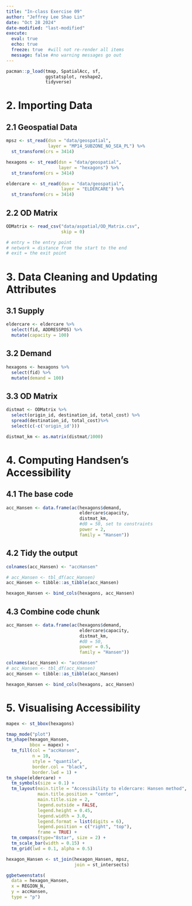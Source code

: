 ```yaml
---
title: "In-class Exercise 09"
author: "Jeffrey Lee Shao Lin"
date: "Oct 28 2024"
date-modified: "last-modified"
execute: 
  eval: true
  echo: true
  freeze: true  #will not re-render all items
  message: false #no warning messages go out
---
```


```r
pacman::p_load(tmap, SpatialAcc, sf, 
               ggstatsplot, reshape2,
               tidyverse)

```

# 2. Importing Data

## 2.1 Geospatial Data
```r
mpsz <- st_read(dsn = "data/geospatial", 
                layer = "MP14_SUBZONE_NO_SEA_PL") %>% 
  st_transform(crs = 3414)

hexagons <- st_read(dsn = "data/geospatial", 
                    layer = "hexagons") %>% 
  st_transform(crs = 3414)

eldercare <- st_read(dsn = "data/geospatial", 
                     layer = "ELDERCARE") %>% 
  st_transform(crs = 3414)

```
## 2.2 OD Matrix
```r
ODMatrix <- read_csv("data/aspatial/OD_Matrix.csv", 
                     skip = 0)

# entry = the entry point
# network = distance from the start to the end
# exit = the exit point
```


# 3. Data Cleaning and Updating Attributes

## 3.1 Supply

```r
eldercare <- eldercare %>%
  select(fid, ADDRESSPOS) %>%
  mutate(capacity = 100)
```

## 3.2 Demand

```r
hexagons <- hexagons %>%
  select(fid) %>%
  mutate(demand = 100)
```

## 3.3 OD Matrix

```r
distmat <- ODMatrix %>%
  select(origin_id, destination_id, total_cost) %>%
  spread(destination_id, total_cost)%>%
  select(c(-c('origin_id')))
```


```r
distmat_km <- as.matrix(distmat/1000)
```

# 4. Computing Handsen's Accessibility

## 4.1 The base code

```r
acc_Hansen <- data.frame(ac(hexagons$demand,
                            eldercare$capacity,
                            distmat_km, 
                            #d0 = 50, set to constraints
                            power = 2, 
                            family = "Hansen"))
```

## 4.2 Tidy the output
```r
colnames(acc_Hansen) <- "accHansen"

# acc_Hansen <- tbl_df(acc_Hansen)
acc_Hansen <- tibble::as_tibble(acc_Hansen)

hexagon_Hansen <- bind_cols(hexagons, acc_Hansen)
```

## 4.3 Combine code chunk
```r
acc_Hansen <- data.frame(ac(hexagons$demand,
                            eldercare$capacity,
                            distmat_km, 
                            #d0 = 50,
                            power = 0.5, 
                            family = "Hansen"))

colnames(acc_Hansen) <- "accHansen"
# acc_Hansen <- tbl_df(acc_Hansen)
acc_Hansen <- tibble::as_tibble(acc_Hansen)

hexagon_Hansen <- bind_cols(hexagons, acc_Hansen)
```

# 5. Visualising Accessibility

```r
mapex <- st_bbox(hexagons)

tmap_mode("plot")
tm_shape(hexagon_Hansen,
         bbox = mapex) + 
  tm_fill(col = "accHansen",
          n = 10,
          style = "quantile",
          border.col = "black",
          border.lwd = 1) +
tm_shape(eldercare) +
  tm_symbols(size = 0.1) +
  tm_layout(main.title = "Accessibility to eldercare: Hansen method",
            main.title.position = "center",
            main.title.size = 2,
            legend.outside = FALSE,
            legend.height = 0.45, 
            legend.width = 3.0,
            legend.format = list(digits = 6),
            legend.position = c("right", "top"),
            frame = TRUE) +
  tm_compass(type="8star", size = 2) +
  tm_scale_bar(width = 0.15) +
  tm_grid(lwd = 0.1, alpha = 0.5)
```

```r
hexagon_Hansen <- st_join(hexagon_Hansen, mpsz, 
                          join = st_intersects)
```

```r
ggbetweenstats(
  data = hexagon_Hansen,
  x = REGION_N,
  y = accHansen,
  type = "p")
```